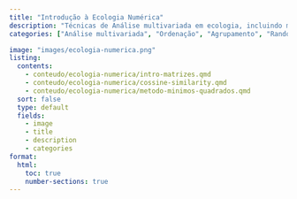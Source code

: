 ```yaml
---
title: "Introdução à Ecologia Numérica"
description: "Técnicas de Análise multivariada em ecologia, incluindo métodos de ordenação, agrupamento, cálculo de distâncias ecológicas e testes de randomização, para investigação de padrões em comunidades ecológicas."
categories: ["Análise multivariada", "Ordenação", "Agrupamento", "Randomização", "Distância ecológica"]

image: "images/ecologia-numerica.png"
listing:
  contents:
    - conteudo/ecologia-numerica/intro-matrizes.qmd
    - conteudo/ecologia-numerica/cossine-similarity.qmd
    - conteudo/ecologia-numerica/metodo-minimos-quadrados.qmd
  sort: false
  type: default
  fields: 
    - image
    - title
    - description
    - categories
format:
  html:
    toc: true
    number-sections: true
---
```

